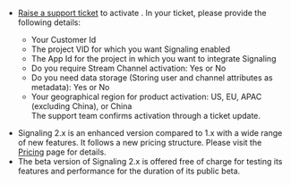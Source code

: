 
<PlatformPrerequisites />

- [Raise a support ticket](https://agora-ticket.agora.io/) to activate <Vg k="SIG" />. In your ticket, please provide the following details:
    - Your <Vg k="COMPANY" /> Customer Id
    - The project VID for which you want Signaling enabled
    - The App Id for the project in which you want to integrate Signaling
    - Do you require Stream Channel activation: Yes or No
    - Do you need data storage (Storing user and channel attributes as metadata): Yes or No
    - Your geographical region for product activation: US, EU, APAC (excluding China), or China                                                                                           
    The <Vg k="COMPANY" /> support team confirms activation through a ticket update.

<Admonition type="info" title="Note"><ul><li>Signaling 2.x is an enhanced version compared to 1.x with a wide range of new features. It follows a new pricing structure. Please visit the [Pricing](../reference/pricing) page for details. </li> <li>The beta version of Signaling 2.x is offered free of charge for testing its features and performance for the duration of its public beta. </li></ul></Admonition>